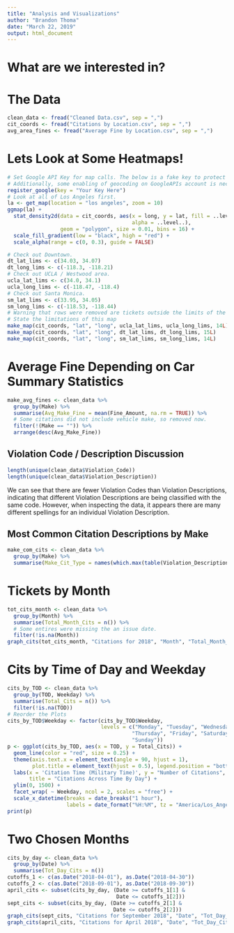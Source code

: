 ```yaml
---
title: "Analysis and Visualizations"
author: "Brandon Thoma"
date: "March 22, 2019"
output: html_document
---
```


# What are we interested in?

# The Data

```r
clean_data <- fread("Cleaned Data.csv", sep = ",")
cit_coords <- fread("Citations by Location.csv", sep = ",")
avg_area_fines <- fread("Average Fine by Location.csv", sep = ",")
```

# Lets Look at Some Heatmaps!

```r
# Set Google API Key for map calls. The below is a fake key to protect my key.
# Additionally, some enabling of geocoding on GoogleAPIs account is necessary.
register_google(key = "Your Key Here")
# Look at all of Los Angeles first.
la <- get_map(location = "los angeles", zoom = 10)
ggmap(la) +
  stat_density2d(data = cit_coords, aes(x = long, y = lat, fill = ..level..,
                                        alpha = ..level..),
                 geom = "polygon", size = 0.01, bins = 16) +
  scale_fill_gradient(low = "black", high = "red") +
  scale_alpha(range = c(0, 0.3), guide = FALSE)

# Check out Downtown.
dt_lat_lims <- c(34.03, 34.07)
dt_long_lims <- c(-118.3, -118.21)
# Check out UCLA / Westwood area.
ucla_lat_lims <- c(34.0, 34.1)
ucla_long_lims <- c(-118.47, -118.4)
# Check out Santa Monica.
sm_lat_lims <- c(33.95, 34.05)
sm_long_lims <- c(-118.53, -118.44)
# Warning that rows were removed are tickets outside the limits of the map.
# State the limitations of this map
make_map(cit_coords, "lat", "long", ucla_lat_lims, ucla_long_lims, 14L)
make_map(cit_coords, "lat", "long", dt_lat_lims, dt_long_lims, 15L)
make_map(cit_coords, "lat", "long", sm_lat_lims, sm_long_lims, 14L)
```

# Average Fine Depending on Car Summary Statistics

```r
make_avg_fines <- clean_data %>%
  group_by(Make) %>%
  summarise(Avg_Make_Fine = mean(Fine_Amount, na.rm = TRUE)) %>%
  # Some citations did not include vehicle make, so removed now.
  filter(!(Make == "")) %>%
  arrange(desc(Avg_Make_Fine))
```

## Violation Code / Description Discussion

```r
length(unique(clean_data$Violation_Code))
length(unique(clean_data$Violation_Description))
```

We can see that there are fewer Violation Codes than Violation Descriptions,
indicating that different Violation Descriptions are being classified with the
same code. However, when inspecting the data, it appears there are many
different spellings for an individual Violation Description.

## Most Common Citation Descriptions by Make

```r
make_com_cits <- clean_data %>%
  group_by(Make) %>%
  summarise(Make_Cit_Type = names(which.max(table(Violation_Description))))
```

# Tickets by Month

```r
tot_cits_month <- clean_data %>%
  group_by(Month) %>%
  summarise(Total_Month_Cits = n()) %>%
  # Some entires were missing the an issue date.
  filter(!is.na(Month))
graph_cits(tot_cits_month, "Citations for 2018", "Month", "Total_Month_Cits")
```

# Cits by Time of Day and Weekday

```r
cits_by_TOD <- clean_data %>%
  group_by(TOD, Weekday) %>%
  summarise(Total_Cits = n()) %>%
  filter(!is.na(TOD))
# Reorder the Plots
cits_by_TOD$Weekday <- factor(cits_by_TOD$Weekday,
                              levels = c("Monday", "Tuesday", "Wednesday",
                                        "Thursday", "Friday", "Saturday",
                                        "Sunday"))
p <- ggplot(cits_by_TOD, aes(x = TOD, y = Total_Cits)) +
  geom_line(color = "red", size = 0.25) + 
  theme(axis.text.x = element_text(angle = 90, hjust = 1),
        plot.title = element_text(hjust = 0.5), legend.position = "bottom") + 
  labs(x = 'Citation Time (Military Time)', y = "Number of Citations",
       title = "Citations Across Time By Day") + 
  ylim(0, 1500) +
  facet_wrap( ~ Weekday, ncol = 2, scales = "free") +
  scale_x_datetime(breaks = date_breaks("1 hour"),
                   labels = date_format("%H:%M", tz = "America/Los_Angeles"))
print(p)
```

# Two Chosen Months

```r
cits_by_day <- clean_data %>%
  group_by(Date) %>%
  summarise(Tot_Day_Cits = n())
cutoffs_1 <- c(as.Date("2018-04-01"), as.Date("2018-04-30"))
cutoffs_2 <- c(as.Date("2018-09-01"), as.Date("2018-09-30"))
april_cits <- subset(cits_by_day, (Date >= cutoffs_1[1] &
                                   Date <= cutoffs_1[2]))
sept_cits <- subset(cits_by_day, (Date >= cutoffs_2[1] &
                                  Date <= cutoffs_2[2]))
graph_cits(sept_cits, "Citations for September 2018", "Date", "Tot_Day_Cits")
graph_cits(april_cits, "Citations for April 2018", "Date", "Tot_Day_Cits")
```
